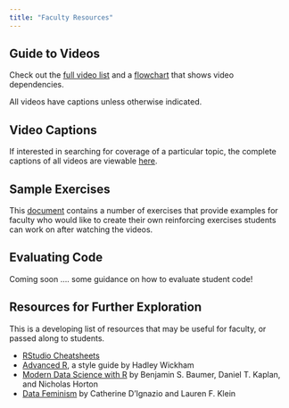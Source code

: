```yaml
---
title: "Faculty Resources"
---
```

## Guide to Videos

Check out the [full video list](./guide.html) and a [flowchart](https://docs.google.com/drawings/d/1lD1CxMXV6G_83KfyaABuvqY-g2SodAKmKiVu3FFWMo8/edit?usp=sharing) that shows video dependencies.

All videos have captions unless otherwise indicated.  

## Video Captions

If interested in searching for coverage of a particular topic, the complete captions of all videos are viewable [here](https://docs.google.com/document/d/1Aj2NEE8PwzdjAXffKrh6OV3lafPbbTgQUC4FqYzBYcE/edit?usp=sharing).

## Sample Exercises

This [document](gfx/Example Exercises.pdf) contains a number of exercises that provide examples for faculty who would like to create their own reinforcing exercises students can work on after watching the videos.

## Evaluating Code

Coming soon .... some guidance on how to evaluate student code!

## Resources for Further Exploration

This is a developing list of resources that may be useful for faculty, or passed along to students.

- [RStudio Cheatsheets](https://www.rstudio.com/resources/cheatsheets/)
- [Advanced R](http://adv-r.had.co.nz/Style.html), a style guide by Hadley Wickham
- [Modern Data Science with R](https://mdsr-book.github.io/mdsr2e/) by Benjamin S. Baumer, Daniel T. Kaplan, and Nicholas Horton
- [Data Feminism](https://data-feminism.mitpress.mit.edu/) by Catherine D'Ignazio and Lauren F. Klein



